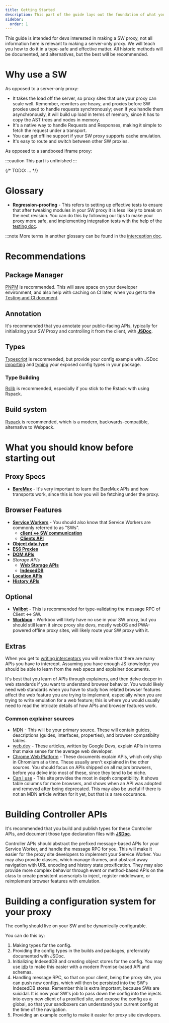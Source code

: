 ```yaml
---
title: Getting Started
description: This part of the guide lays out the foundation of what you need to know to build a SW proxy.
sidebar:
  order: 1
---
```


This guide is intended for devs interested in making a SW proxy, not all information here is relevant to making a server-only proxy. We will teach you how to do it in a type-safe and effective matter. All historic methods will be documented, and alternatives, but the best will be recommended.

# Why use a SW

As opposed to a server-only proxy:

- It takes the load off the server, so proxy sites that use your proxy can scale well. Remember, rewriters are heavy, and proxies before SW proxies used to handle requests synchronously; even if you handle them asynchronously, it will build up load in terms of memory, since it has to copy the AST trees and nodes in memory.
- It's a native way to handle Requests and Responses, making it simple to fetch the request under a transport.
- You can get offline support if your SW proxy supports cache emulation.
- It's easy to route and switch between other SW proxies.

As opposed to a sandboxed iframe proxy:

:::caution
This part is unfinished
:::

{/* TODO: ... */}

# Glossary

- **Regression-proofing** - This refers to setting up effective tests to ensure that after tweaking modules in your SW proxy it is less likely to break on the next revision. You can do this by following our tips to make your proxy more safe, and implementing integration tests with the help of the [testing doc](./testing.mdx).

:::note
More terms in another glossary can be found in the [interception doc](./interception.mdx).

# Recommendations

## Package Manager

[PNPM](https://pnpm.io) is recommended. This will save space on your developer environment, and also help with caching on CI later, when you get to the [Testing and CI document](./testing.mdx).

## Annotation

It's recommended that you annotate your public-facing APIs, typically for initializing your SW Proxy and controlling it from the client, with [**JSDoc**](https://jsdoc.app).

## Types

[Typescript](https://www.typescriptlang.org) is recommended, but provide your config example with JSDoc [importing](https://jsdoc.app/tags-type) and [typing](https://jsdoc.app/tags-type) your exposed config types in your package.

### Type Building

[Rslib](https://rslib.rs/guide/start/) is recommended, especially if you stick to the Rstack with using Rspack.

## Build system

[Rspack](https://rspack.rs/guide/start/quick-start) is recommended, which is a modern, backwards-compatible, alternative to Webpack.

# What you should know before starting out

## Proxy Specs

- [**BareMux**](https://github.com/MercuryWorkshop/bare-mux) - It's very important to learn the BareMux APIs and how transports work, since this is how you will be fetching under the proxy.

## Browser Features

- [**Service Workers**](https://developer.mozilla.org/en-US/docs/Web/API/Service_Worker_API) - You should also know that Service Workers are commonly referred to as "SWs".
  - [**client \<-> SW communication**](https://web.dev/articles/two-way-communication-guide)
  - [**Clients API**](https://developer.mozilla.org/en-US/docs/Web/API/Clients)
- [**Object data type**](https://developer.mozilla.org/en-US/docs/Web/JavaScript/Reference/Global_Objects/Object)
- [**ES6 Proxies**](https://developer.mozilla.org/en-US/docs/Web/JavaScript/Reference/Global_Objects/Proxy)
- [**DOM APIs**](https://developer.mozilla.org/en-US/docs/Web/API/Document_Object_Model)
- *Storage APIs*
  - [**Web Storage APIs**](https://developer.mozilla.org/en-US/docs/Web/API/Web_Storage_API)
  - [**IndexedDB**](https://developer.mozilla.org/en-US/docs/Web/API/IndexedDB_API)
- [**Location APIs**](https://developer.mozilla.org/en-US/docs/Web/API/Location)
- [**History APIs**](https://developer.mozilla.org/en-US/docs/Web/API/History_API)

## Optional

- [**Valibot**](https://valibot.dev) - This is recommended for type-validating the message RPC of Client \<-> SW.
- [**Workbox**](https://developer.chrome.com/docs/workbox) - Workbox will likely have no use in your SW proxy, but you should still learn it since proxy site devs, mostly webOS and PWA-powered offline proxy sites, will likely route your SW proxy with it.

## Extras

When you get to [writing interceptors](./interception.mdx) you will realize that there are many APIs you have to intercept. Assuming you have enough JS knowledge you should be able to learn from the web specs and explainer documents.

It's best that you learn of APIs through explainers, and then delve deeper in web standards if you want to understand browser behavior. You would likely need web standards when you have to study how related browser features affect the web feature you are trying to implement, especially when you are trying to write emulation for a web feature; this is where you would usually need to read the intricate details of how APIs and browser features work.

### Common explainer sources

- [MDN](https://developer.mozilla.org/en-US/docs/Web/API) - This will be your primary source. These will contain guides, descriptions (guides, interfaces, properties), and browser compatibilty tables.
- [web.dev](https://web.dev/articles) - These articles, written by Google Devs, explain APIs in terms that make sense for the average web developer.
- [Chrome Web Platform](https://developer.chrome.com/docs/web-platform) - These documents explain APIs, which only ship in Chromium at a time. These usually aren't explained in the other sources. You should focus on APIs shipped on all majors browsers, before you delve into most of these, since they tend to be niche.
- [Can I use](https://caniuse.com) - This site provides the most in depth compatibility. It shows table columns for more browsers, and shows when an API was adopted and removed after being deprecated. This may also be useful if there is not an MDN article written for it yet, but that is a rare occurance.

# Building Controller APIs

It's recommended that you build and publish types for these Controller APIs, and document those type declaration files with [**JSDoc**](https://jsdoc.app).

Controller APIs should abstract the prefixed message-based APIs for your Service Worker, and handle the message RPC for you. This will make it easier for the proxy site developers to implement your Service Worker. You may also provide classes, which manage iframes, and abstract away navigation with URL encoding and history state proxification. They may also provide more complex behavior through event or method-based APIs on the class to create persistent userscripts to inject, register middleware, or reimplement browser features with emulation.

# Building a configuration system for your proxy

The config should live on your SW and be dynamically configurable.

You can do this by:

1. Making types for the config.
2. Providing the config types in the builds and packages, preferrably documented with JSDoc.
3. Initializing IndexedDB and creating object stores for the config. You may use [idb](https://www.npmjs.com/package/idb) to make this easier with a modern Promise-based API and schemas.
4. Handling message RPC, so that on your client, being the proxy site, you can push new configs, which will then be persisted into the SW's IndexedDB stores. Remember this is extra important, because SWs are suicidal. It is now your SW's job to pass down the config into the injects into every new client of a proxified site, and expose the config as a global, so that your sandboxers can understand your current config at the time of the navigation.
5. Providing an example config to make it easier for proxy site developers.

